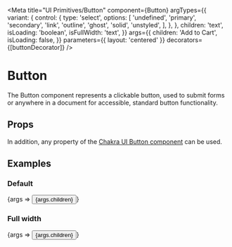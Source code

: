 

<Meta
  title="UI Primitives/Button"
  component={Button}
  argTypes={{
    variant: {
      control: {
        type: 'select',
        options: [
          'undefined',
          'primary',
          'secondary',
          'link',
          'outline',
          'ghost',
          'solid',
          'unstyled',
        ],
      },
    },
    children: 'text',
    isLoading: 'boolean',
    isFullWidth: 'text',
  }}
  args={{
    children: 'Add to Cart',
    isLoading: false,
  }}
  parameters={{ layout: 'centered' }}
  decorators={[buttonDecorator]}
/>

# Button

The Button component represents a clickable button, used to submit forms or anywhere in a document for accessible, standard button functionality.

## Props

<ArgsTable of={Button} />

In addition, any property of the [Chakra UI Button component](https://chakra-ui.com/docs/form/button#props) can be used.

## Examples

### Default

<Preview>
  <Story
    name="Default"
    argTypes={{
      isFullWidth: {
        table: {
          disable: true,
        },
      },
    }}
  >
    {args => <Button {...args}>{args.children}</Button>}
  </Story>
</Preview>

### Full width

<Preview>
  <Story
    name="Full width"
    args={{
      isFullWidth: true,
    }}
  >
    {args => <Button {...args}>{args.children}</Button>}
  </Story>
</Preview>
